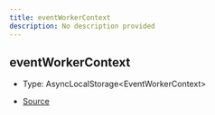 ```yaml
---
title: eventWorkerContext
description: No description provided
---
```


## eventWorkerContext

- Type: AsyncLocalStorage\<EventWorkerContext>

- [Source](https://github.com/underctrl-io/commandkit/blob/83ef44f10b86e30835e8636786e5222cac412af9/packages/commandkit/src/app/events/EventWorkerContext.ts#L16)